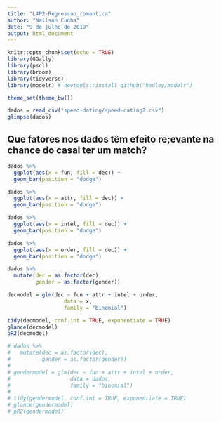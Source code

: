 ```yaml
---
title: "L4P2-Regressao_romantica"
author: "Nailson Cunha"
date: "9 de julho de 2019"
output: html_document
---
```


```r
knitr::opts_chunk$set(echo = TRUE)
library(GGally)
library(pscl)
library(broom)
library(tidyverse)
library(modelr) # devtools::install_github("hadley/modelr")

theme_set(theme_bw())
```


```r
dados = read_csv("speed-dating/speed-dating2.csv")
glimpse(dados)
```

## Que fatores nos dados têm efeito re;evante na chance do casal ter um match?

```r
dados %>% 
  ggplot(aes(x = fun, fill = dec)) +
  geom_bar(position = "dodge") 

dados %>% 
  ggplot(aes(x = attr, fill = dec)) +
  geom_bar(position = "dodge")

dados %>% 
  ggplot(aes(x = intel, fill = dec)) +
  geom_bar(position = "dodge")

dados %>% 
  ggplot(aes(x = order, fill = dec)) +
  geom_bar(position = "dodge")
```



```r
dados %>% 
  mutate(dec = as.factor(dec), 
         gender = as.factor(gender))

decmodel = glm(dec ~ fun + attr + intel + order, 
                  data = x, 
                  family = "binomial")

tidy(decmodel, conf.int = TRUE, exponentiate = TRUE)
glance(decmodel)
pR2(decmodel)
```



```r
# dados %>% 
#   mutate(dec = as.factor(dec), 
#          gender = as.factor(gender))
# 
# gendermodel = glm(dec ~ fun + attr + intel + order, 
#                   data = dados, 
#                   family = "binomial")
# 
# tidy(gendermodel, conf.int = TRUE, exponentiate = TRUE)
# glance(gendermodel)
# pR2(gendermodel)
```